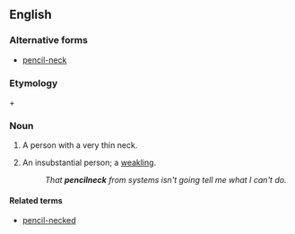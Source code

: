 ==English==

===Alternative forms===
*[[pencil-neck]]

===Etymology===
{{term|pencil}} + {{term|neck}}

===Noun===
{{en-noun}}

# A person with a very thin neck.
# {{context|US|pejorative}} An insubstantial person; a [[weakling]].
#: ''That '''pencilneck''' from systems isn't going tell me what I can't do.''

====Related terms====
*[[pencil-necked]]